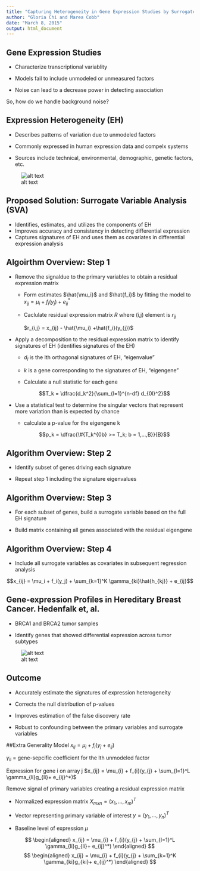 ```yaml
---
title: "Capturing Heterogeneity in Gene Expression Studies by Surrogate Variable Analysis"
author: "Gloria Chi and Marea Cobb"
date: "March 8, 2015"
output: html_document
---
```


## Gene Expression Studies

- Characterize transcriptional variablity

- Models fail to include unmodeled or unmeasured factors

- Noise can lead to a decrease power in detecting association

So, how do we handle background noise?


## Expression Heterogeneity (EH)

- Describes patterns of variation due to unmodeled factors

- Commonly expressed in human expression data and compelx systems

- Sources include technical, environmental, demographic, genetic factors, etc.

![alt text](Images\HeterogeneityExample.jpg)

## Proposed Solution: Surrogate Variable Analysis (SVA)

- Identifies, estimates, and utilizes the components of EH
- Improves accuracy and consistency in detecting differential expression
- Captures signatures of EH and uses them as covariates in differential expression analysis

## Algoirthm Overview: Step 1

- Remove the signaldue to the primary variables to obtain a residual expression matrix

    - Form estimates $\hat{\mu_i}$ and $\hat{f_i}$ by fitting the model to $x_{ij} = \mu_i + f_i(y_j) + e_{ij}^*$

    - Caclulate residual expression matrix $R$ where (i,j) element is $r_{ij}$
    
        $r_{i,j} = x_{ij} - \hat{\mu_i} +\hat{f_i}(y_{j})$

- Apply a decomposition to the residual expression matrix to identify signatures of EH
  (identifies signatures of the EH)
  
    - $d_l$ is the lth orthagonal signatures of EH, "eigenvalue"
    
    - $k$ is a gene corresponding to the signatures of EH, "eigengene"
    
    - Calculate a null statistic for each gene
    
    $$T_k = \dfrac{d_k^2}{\sum_{l=1}^{n-df} d_{0l}^2}$$
  
- Use a statistical test to determine the singular vectors that represent more variation than is expected by chance 
    
    - calculate a p-value for the eigengene k
    
    $$p_k = \dfrac{\#{T_k^{0b} >= T_k; b = 1,...,B}}{B}$$


## Algorithm Overview: Step 2

- Identify subset of genes driving each signature

- Repeat step 1 including the signature eigenvalues


## Algorithm Overview: Step 3

- For each subset of genes, build a surrogate variable based on the full EH signature

- Build matrix containing all genes associated with the residual eigengene

## Algorithm Overview: Step 4

- Include all surrogate variables as covariates in subsequent regression analysis

$$x_{ij} = \mu_i + f_i(y_j) + \sum_{k=1}^K \gamma_{ki}\hat{h_{kj}} + e_{ij}$$



## Gene-expression Profiles in Hereditary Breast Cancer. Hedenfalk et, al.

- BRCA1 and BRCA2 tumor samples

- Identify genes that showed differential expression across tumor subtypes

![alt text](Images\Tumor_Heterogeneity.png)


## Outcome

- Accurately estimate the signatures of expression heterogeneity

- Corrects the null distribution of p-values

- Improves estimation of the false discovery rate

- Robust to confounding between the primary variables and surrogate variables


##Extra
Generality Model $x_{ij} = \mu_{i} + f_{i}(y_{j} + e_{ij})$

$\gamma_{li}$ = gene-sepcific coefficient for the lth unmodeled factor

Expression for gene i on array j $x_{ij} = \mu_{i} + f_{i}(y_{j} + \sum_{l=1}^L \gamma_{li}g_{li}+ e_{ij}^*)$

 Remove signal of primary variables creating a residual expression matrix

- Normalized expression matrix $X_{mxn} = (x_{1},...,x_{m})^{T}$

- Vector representing primary variable of interest $y = (y_{1},...,y_{n})^{T}$

- Baseline level of expression $\mu$

$$
\begin{aligned}
x_{ij} = \mu_{i} + f_{i}(y_{j} + \sum_{l=1}^L \gamma_{li}g_{li}+ e_{ij}^*)
\end{aligned}
$$
$$
\begin{aligned}
x_{ij} = \mu_{i} + f_{i}(y_{j} + \sum_{k=1}^K \gamma_{ki}g_{ki}+ e_{ij}^*)
\end{aligned}
$$
